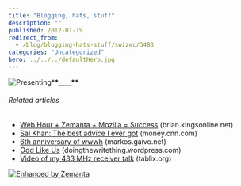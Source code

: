 ```yaml
---
title: "Blogging, hats, stuff"
description: ""
published: 2012-01-19
redirect_from:
  - /blog/blogging-hats-stuff/swizec/3483
categories: "Uncategorized"
hero: ../../../defaultHero.jpg
---
```


![Presenting](http://swizec.com/blog/wp-content/uploads/2012/01/5AVGVH1VUM5DXZFON5TXZN4EWVHI1EK5D5AMTZIUON1SQBHW1.jpg "Presenting")![]()![]()![]()\***\*\_\_\_\_\*\***![]()

###### Related articles

- [Web Hour + Zemanta + Mozilla = Success](http://brian.kingsonline.net/talk/2011/10/web-hour-zemanta-mozilla-success/) (brian.kingsonline.net)
- [Sal Khan: The best advice I ever got](http://r.zemanta.com/?u=http%3A//money.cnn.com/2012/01/13/technology/sal_khan_best_advice.fortune/index.htm&a=71417522&rid=d059e249-7cef-4f9a-9287-844dce83e91a&e=23df49d4c5da66b3b023eda0ebdb9d56) (money.cnn.com)
- [6th anniversary of wwwh](http://markos.gaivo.net/blog/?p=807) (markos.gaivo.net)
- [Odd Like Us](http://doingthewritething.wordpress.com/2012/01/17/odd-like-us/) (doingthewritething.wordpress.com)
- [Video of my 433 MHz receiver talk](http://www.tablix.org/~avian/blog/archives/2012/01/video_of_my_433_mhz_receiver_talk/) (tablix.org)

[![Enhanced by Zemanta](http://img.zemanta.com/zemified_e.png?x-id=d059e249-7cef-4f9a-9287-844dce83e91a)](http://www.zemanta.com/ "Enhanced by Zemanta")
